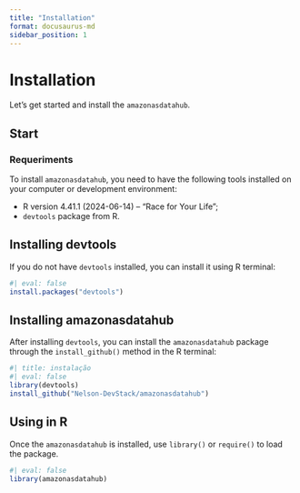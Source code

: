 ```yaml
---
title: "Installation"
format: docusaurus-md
sidebar_position: 1
---
```


# Installation

Let's get started and install the `amazonasdatahub`.

## Start

### Requeriments

To install `amazonasdatahub`, you need to have the following tools installed on your computer or development environment:

- R version 4.41.1 (2024-06-14) -- "Race for Your Life";
- `devtools` package from R.

## Installing devtools


If you do not have `devtools` installed, you can install it using R terminal:

```r
#| eval: false
install.packages("devtools")
```


## Installing amazonasdatahub

After installing `devtools`, you can install the `amazonasdatahub` package through the `install_github()` method in the R terminal:

```r
#| title: instalação
#| eval: false
library(devtools)
install_github("Nelson-DevStack/amazonasdatahub")
```

## Using in R

Once the `amazonasdatahub` is installed, use `library()` or `require()` to load the package.

```r
#| eval: false
library(amazonasdatahub)
```
